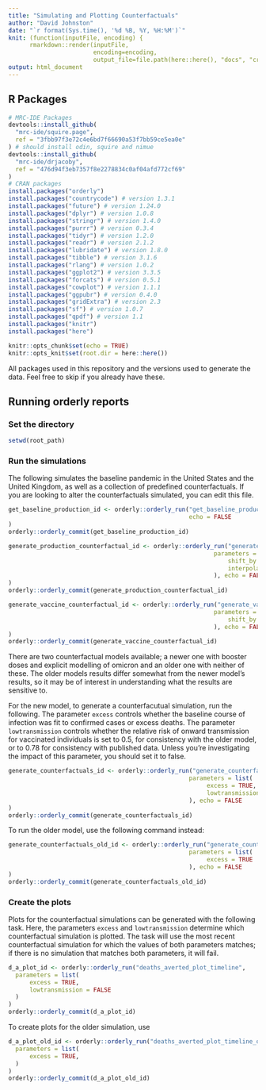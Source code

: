 ```yaml
---
title: "Simulating and Plotting Counterfactuals"
author: "David Johnston"
date: "`r format(Sys.time(), '%d %B, %Y, %H:%M')`"
knit: (function(inputFile, encoding) { 
      rmarkdown::render(inputFile,
                        encoding=encoding, 
                        output_file=file.path(here::here(), "docs", "create_report.html")) })
output: html_document
---
```

## R Packages

```r
# MRC-IDE Packages
devtools::install_github(
  "mrc-ide/squire.page",
  ref = "3fbb97f3e72c4e6bd7f66690a53f7bb59ce5ea0e"
) # should install odin, squire and nimue
devtools::install_github(
  "mrc-ide/drjacoby",
  ref = "476d94f3eb7357f8e2278834c0af04afd772cf69"
)
# CRAN packages
install.packages("orderly")
install.packages("countrycode") # version 1.3.1
install.packages("future") # version 1.24.0
install.packages("dplyr") # version 1.0.8
install.packages("stringr") # version 1.4.0
install.packages("purrr") # version 0.3.4
install.packages("tidyr") # version 1.2.0
install.packages("readr") # version 2.1.2
install.packages("lubridate") # version 1.8.0
install.packages("tibble") # version 3.1.6
install.packages("rlang") # version 1.0.2
install.packages("ggplot2") # version 3.3.5
install.packages("forcats") # version 0.5.1
install.packages("cowplot") # version 1.1.1
install.packages("ggpubr") # version 0.4.0
install.packages("gridExtra") # version 2.3
install.packages("sf") # version 1.0.7
install.packages("qpdf") # version 1.1
install.packages("knitr")
install.packages("here")
```

```r
knitr::opts_chunk$set(echo = TRUE)
knitr::opts_knit$set(root.dir = here::here())
```



All packages used in this repository and the versions used to generate the data.
Feel free to skip if you already have these.

## Running orderly reports

### Set the directory

```r
setwd(root_path)
```

### Run the simulations

The following simulates the baseline pandemic in the United States and the United Kingdom, as well as a
collection of predefined counterfactuals. If you are looking to alter the counterfactuals
simulated, you can edit this file.

```r
get_baseline_production_id <- orderly::orderly_run("get_baseline_production",
                                                   echo = FALSE 
)
orderly::orderly_commit(get_baseline_production_id)
```

```r
generate_production_counterfactual_id <- orderly::orderly_run("generate_production_counterfactual",
                                                          parameters = list(
                                                              shift_by = 60,
                                                              interpolation_source_end = '2022-01-01'
                                                          ), echo = FALSE 
)
orderly::orderly_commit(generate_production_counterfactual_id)
```

```r
generate_vaccine_counterfactual_id <- orderly::orderly_run("generate_vaccine_counterfactual",
                                                          parameters = list(
                                                              shift_by = 60
                                                          ), echo = FALSE
)
orderly::orderly_commit(generate_vaccine_counterfactual_id)
```

There are two counterfactual models available; a newer one with booster doses and explicit modelling of omicron and an older one with neither of these. The older models results differ somewhat from the newer model's results, so it may be of interest in understanding what the results are sensitive to.

For the new model, to generate a counterfacutual simulation, run the following. The parameter `excess` controls whether the baseline course of infection was fit to confirmed cases or excess deaths. The parameter `lowtransmission` controls whether the relative risk of onward transmission for vaccinated individuals is set to 0.5, for consistency with the older model, or to 0.78 for consistency with published data. Unless you're investigating the impact of this parameter, you should set it to false.

```r
generate_counterfactuals_id <- orderly::orderly_run("generate_counterfactuals",
                                                   parameters = list(
                                                        excess = TRUE,
                                                        lowtransmission = FALSE
                                                   ), echo = FALSE
)
orderly::orderly_commit(generate_counterfactuals_id)
```

To run the older model, use the following command instead:

```r
generate_counterfactuals_old_id <- orderly::orderly_run("generate_counterfactuals_oldfits",
                                                   parameters = list(
                                                        excess = TRUE
                                                   ), echo = FALSE
)
orderly::orderly_commit(generate_counterfactuals_old_id)
```

### Create the plots

Plots for the counterfactual simulations can be generated with the following task. Here, the parameters `excess` and `lowtransmission` determine which counterfactual simulation is plotted. The task will use the most recent counterfactual simulation for which the values of both parameters matches; if there is no simulation that matches both parameters, it will fail.

```r
d_a_plot_id <- orderly::orderly_run("deaths_averted_plot_timeline",
  parameters = list(
      excess = TRUE,
      lowtransmission = FALSE
  )
)
orderly::orderly_commit(d_a_plot_id)
```

To create plots for the older simulation, use

```r
d_a_plot_old_id <- orderly::orderly_run("deaths_averted_plot_timeline_oldfits",
  parameters = list(
      excess = TRUE,
  )
)
orderly::orderly_commit(d_a_plot_old_id)
```